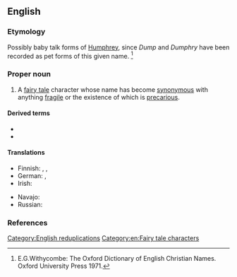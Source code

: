 ==English==
{{wikipedia}}

===Etymology===
Possibly baby talk forms of [[Humphrey]], since ''Dump'' and ''Dumphry'' have been recorded as pet forms of this given name. <ref> E.G.Withycombe: The Oxford Dictionary of English Christian Names. Oxford University Press 1971. </ref>

===Proper noun===
{{en-proper noun}}

# A [[fairy tale]] character whose name has become [[synonymous]] with anything [[fragile]] or the existence of which is [[precarious]].

====Derived terms====
* {{l|en|Humpty Dumptyish}}
* {{l|en|Humpty-Dumptyism}}

====Translations====
{{trans-top|fairy tale character}}
* Finnish: {{t|fi|Lilleri Lalleri}}, {{t|fi|Tyyris Tyllerö}}, {{t|fi|Nokkelis Kokkelis}}
* German: {{t|de|Humpty Dumpty|m}}, {{t|de|Goggelmoggel|m}}
* Irish: {{t|ga|Filimín Failimín|m}}
{{trans-mid}}
* Navajo: {{t|nv|Hą́ą́bídíí dąbidíí}}
* Russian: {{t+|ru|Шалта́й-Болта́й|m}}
{{trans-bottom}}

===References===
<references/>

[[Category:English reduplications]]
[[Category:en:Fairy tale characters]]